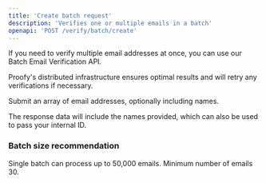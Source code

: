 ```yaml
---
title: 'Create batch request'
description: 'Verifies one or multiple emails in a batch'
openapi: 'POST /verify/batch/create'
---
```


If you need to verify multiple email addresses at once, you can use our Batch Email Verification API.

Proofy's distributed infrastructure ensures optimal results and will retry any verifications if necessary.

Submit an array of email addresses, optionally including names.

The response data will include the names provided, which can also be used to pass your internal ID.

### Batch size recommendation

Single batch can process up to 50,000 emails. Minimum number of emails 30.
